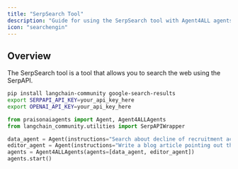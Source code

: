 ---
title: "SerpSearch Tool"
description: "Guide for using the SerpSearch tool with Agent4ALL agents."
icon: "searchengin"
---

## Overview

The SerpSearch tool is a tool that allows you to search the web using the SerpAPI.

```bash
pip install langchain-community google-search-results
export SERPAPI_API_KEY=your_api_key_here
export OPENAI_API_KEY=your_api_key_here
```

```python
from praisonaiagents import Agent, Agent4ALLAgents
from langchain_community.utilities import SerpAPIWrapper

data_agent = Agent(instructions="Search about decline of recruitment across various industries with the rise of AI", tools=[SerpAPIWrapper])
editor_agent = Agent(instructions="Write a blog article pointing out the jobs most at rish due to the rise of AI")
agents = Agent4ALLAgents(agents=[data_agent, editor_agent])
agents.start()
```